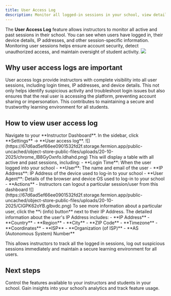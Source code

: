 ```yaml
---
title: User Access Log
description: Monitor all logged-in sessions in your school, view detailed session information, and maintain account security.
---
```

The **User Access Log** feature allows instructors to monitor all active and past sessions in their school. You can see when users have logged in, their device details, IP addresses, and other session-specific information. Monitoring user sessions helps ensure account security, detect unauthorized access, and maintain oversight of student activity.
![](https://67d6ad5ef66ee0901532fd2f.storage.fermion.app/public-uncached/object-store-public-files/uploads/20-10-2025/ClGPK62oYB.glbvdc.png)

## Why user access logs are important

User access logs provide instructors with complete visibility into all user sessions, including login times, IP addresses, and device details. This not only helps identify suspicious activity and troubleshoot login issues but also ensures that the real user is accessing the platform, preventing account sharing or impersonation. This contributes to maintaining a secure and trustworthy learning environment for all students.

## How to view user access log

<Steps>
  <Step title="Open instructor dashboard">
    Navigate to your **Instructor Dashboard**. In the sidebar, click **Settings** → **User access log**.
    ![](https://67d6ad5ef66ee0901532fd2f.storage.fermion.app/public-uncached/object-store-public-files/uploads/20-10-2025/chrome_lB8GyOxnfo.ldhahd.png) 
  </Step>
  <Step title="View user access log">
    This will display a table with all active and past sessions, including:
    - **Login Time**: When the user logged into your school
    - **User**: The name and email of the user
    - **IP Address**: IP Address of the device used to log-in to your school
    - **User Agent**: Details of the browser and device OS used to log-in to your school
    - **Actions** -  Instructors can logout a particular session/user from this dashboard
    ![](https://67d6ad5ef66ee0901532fd2f.storage.fermion.app/public-uncached/object-store-public-files/uploads/20-10-2025/ClGPK62oYB.glbvdc.png)
  </Step>
<Step title="View detailed IP information">
  To see more information about a particular user, click the **ℹ (info) button** next to their IP Address. 

  <Accordion title="Get IP information">
  The detailed information about the user's IP Address includes:
    - **IP Address**  
    - **Country**  
    - **Region**  
    - **City**  
    - **ZIP Code**  
    - **Timezone**  
    - **Coordinates**  
    - **ISP**  
    - **Organization (of ISP)**  
    - **AS (Autonomous System) Number**
  </Accordion>
</Step>

</Steps>

This allows instructors to track all the logged in sessions, log out suspicious sessions immediately and maintain a secure learning environment for all users.

## Next steps

<Columns cols={2}>
  <Card title="Manage Features" href="/manage-settings/manage-features">
    Control the features available to your instructors and students in your school.  
  </Card>

  <Card title="School Analytics" href="/manage-settings/school-analytics">
    Gain insights into your school’s analytics and track feature usage.  
  </Card>
</Columns>
